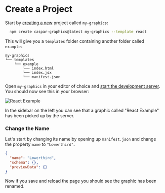 # Create a Project

Start by [creating a new](/docs/getting-started#create-a-new-project) project called `my-graphics`:

```bash
  npm create caspar-graphics@latest my-graphics --template react
```

This will give you a `templates` folder containing another folder called `example`:

```
my-graphics
└── templates
    └── example
        └── index.html
        └── index.jsx
        └── manifest.json
```

Open `my-graphics` in your editor of choice and [start the development server](/docs/getting-started#run-the-development-server). You should now see this in your browser:

![React Example](/react-example-1.jpg)

In the sidebar on the left you can see that a graphic called "React Example" has been picked up by the server. 

### Change the Name
Let's start by changing its name by opening up `manifest.json` and change the property `name` to `"Lowerthird"`.

```json filename="my-graphics/templates/example/manifest.json" {2}
{
  "name": "Lowerthird",
  "schema": {},
  "previewData": {}
}
```

Now if you save and reload the page you should see the graphic has been renamed.
